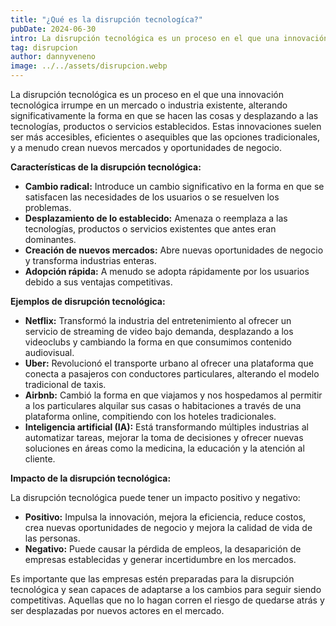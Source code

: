 ```yaml
---
title: "¿Qué es la disrupción tecnologíca?"
pubDate: 2024-06-30
intro: La disrupción tecnológica es un proceso en el que una innovación tecnológica irrumpe en un mercado o industria existente, alterando significativamente la forma...
tag: disrupcion
author: dannyveneno
image: ../../assets/disrupcion.webp
---
```



La disrupción tecnológica es un proceso en el que una innovación tecnológica irrumpe en un mercado o industria existente, alterando significativamente la forma en que se hacen las cosas y desplazando a las tecnologías, productos o servicios establecidos. Estas innovaciones suelen ser más accesibles, eficientes o asequibles que las opciones tradicionales, y a menudo crean nuevos mercados y oportunidades de negocio.

**Características de la disrupción tecnológica:**

- **Cambio radical:** Introduce un cambio significativo en la forma en que se satisfacen las necesidades de los usuarios o se resuelven los problemas.
- **Desplazamiento de lo establecido:** Amenaza o reemplaza a las tecnologías, productos o servicios existentes que antes eran dominantes.
- **Creación de nuevos mercados:** Abre nuevas oportunidades de negocio y transforma industrias enteras.
- **Adopción rápida:** A menudo se adopta rápidamente por los usuarios debido a sus ventajas competitivas.

**Ejemplos de disrupción tecnológica:**

- **Netflix:** Transformó la industria del entretenimiento al ofrecer un servicio de streaming de video bajo demanda, desplazando a los videoclubs y cambiando la forma en que consumimos contenido audiovisual.
- **Uber:** Revolucionó el transporte urbano al ofrecer una plataforma que conecta a pasajeros con conductores particulares, alterando el modelo tradicional de taxis.
- **Airbnb:** Cambió la forma en que viajamos y nos hospedamos al permitir a los particulares alquilar sus casas o habitaciones a través de una plataforma online, compitiendo con los hoteles tradicionales.
- **Inteligencia artificial (IA):** Está transformando múltiples industrias al automatizar tareas, mejorar la toma de decisiones y ofrecer nuevas soluciones en áreas como la medicina, la educación y la atención al cliente.

**Impacto de la disrupción tecnológica:**

La disrupción tecnológica puede tener un impacto positivo y negativo:

- **Positivo:** Impulsa la innovación, mejora la eficiencia, reduce costos, crea nuevas oportunidades de negocio y mejora la calidad de vida de las personas.
- **Negativo:** Puede causar la pérdida de empleos, la desaparición de empresas establecidas y generar incertidumbre en los mercados.

Es importante que las empresas estén preparadas para la disrupción tecnológica y sean capaces de adaptarse a los cambios para seguir siendo competitivas. Aquellas que no lo hagan corren el riesgo de quedarse atrás y ser desplazadas por nuevos actores en el mercado.
